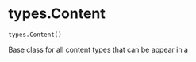 # types.Content { #chatlas.types.Content }

```python
types.Content()
```

Base class for all content types that can be appear in a [](`~chatlas.Turn`)